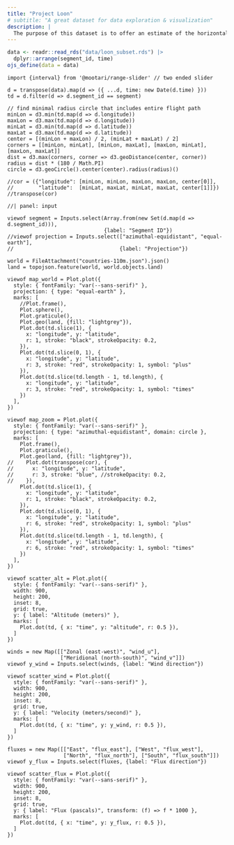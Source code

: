 ```yaml
---
title: "Project Loon"
# subtitle: "A great dataset for data exploration & visualization"
description: |
  The purpose of this dataset is to offer an estimate of the horizontal momentum fluxed vertically by the atmospheric internal gravity waves (GWs) observed by Project Loon balloons. This vertical flux of horizontal momentum is commonly referred to as the GW momentum flux. Before estimating the GW momentum fluxes, additional processing was necessary to remove data sampling errors, irregularities, and balloon maneuvering.
---
```


```r
data <- readr::read_rds("data/loon_subset.rds") |>
  dplyr::arrange(segment_id, time)
ojs_define(data = data)
```

```ojs
import {interval} from '@mootari/range-slider' // two ended slider

d = transpose(data).map(d => ({ ...d, time: new Date(d.time) }))
td = d.filter(d => d.segment_id == segment)

// find minimal radius circle that includes entire flight path
minLon = d3.min(td.map(d => d.longitude))
maxLon = d3.max(td.map(d => d.longitude))
minLat = d3.min(td.map(d => d.latitude))
maxLat = d3.max(td.map(d => d.latitude))
center = [(minLon + maxLon) / 2, (minLat + maxLat) / 2]
corners = [[minLon, minLat], [minLon, maxLat], [maxLon, minLat], [maxLon, maxLat]]
dist = d3.max(corners, corner => d3.geoDistance(center, corner))
radius = dist * (180 / Math.PI)
circle = d3.geoCircle().center(center).radius(radius)()

//cor = ({"longitude": [minLon, minLon, maxLon, maxLon, center[0]],
//        "latitude":  [minLat, maxLat, minLat, maxLat, center[1]]})
//transpose(cor)
```

```ojs
//| panel: input

viewof segment = Inputs.select(Array.from(new Set(d.map(d => d.segment_id))),
                               {label: "Segment ID"})
//viewof projection = Inputs.select(["azimuthal-equidistant", "equal-earth"],
//                                  {label: "Projection"})
```

::: {layout="[[0.5,1]]"}

```ojs
world = FileAttachment("countries-110m.json").json()
land = topojson.feature(world, world.objects.land)

viewof map_world = Plot.plot({
  style: { fontFamily: "var(--sans-serif)" },
  projection: { type: "equal-earth" },
  marks: [
    //Plot.frame(),
    Plot.sphere(),
    Plot.graticule(),
    Plot.geo(land, {fill: "lightgrey"}),
    Plot.dot(td.slice(1), {
      x: "longitude", y: "latitude",
      r: 1, stroke: "black", strokeOpacity: 0.2,
    }),
    Plot.dot(td.slice(0, 1), {
      x: "longitude", y: "latitude",
      r: 3, stroke: "red", strokeOpacity: 1, symbol: "plus"
    }),
    Plot.dot(td.slice(td.length - 1, td.length), {
      x: "longitude", y: "latitude",
      r: 3, stroke: "red", strokeOpacity: 1, symbol: "times"
    })
  ],
})

viewof map_zoom = Plot.plot({
  style: { fontFamily: "var(--sans-serif)" },
  projection: { type: "azimuthal-equidistant", domain: circle },
  marks: [
    Plot.frame(),
    Plot.graticule(),
    Plot.geo(land, {fill: "lightgrey"}),
//    Plot.dot(transpose(cor), {
//      x: "longitude", y: "latitude",
//      r: 3, stroke: "blue", //strokeOpacity: 0.2,
//    }),
    Plot.dot(td.slice(1), {
      x: "longitude", y: "latitude",
      r: 1, stroke: "black", strokeOpacity: 0.2,
    }),
    Plot.dot(td.slice(0, 1), {
      x: "longitude", y: "latitude",
      r: 6, stroke: "red", strokeOpacity: 1, symbol: "plus"
    }),
    Plot.dot(td.slice(td.length - 1, td.length), {
      x: "longitude", y: "latitude",
      r: 6, stroke: "red", strokeOpacity: 1, symbol: "times"
    })
  ],
})
```

```ojs
viewof scatter_alt = Plot.plot({
  style: { fontFamily: "var(--sans-serif)" },
  width: 900,
  height: 200,
  inset: 8,
  grid: true,
  y: { label: "Altitude (meters)" },
  marks: [
    Plot.dot(td, { x: "time", y: "altitude", r: 0.5 }),
  ]
})

winds = new Map([["Zonal (east-west)", "wind_u"],
                 ["Meridional (north-south)", "wind_v"]])
viewof y_wind = Inputs.select(winds, {label: "Wind direction"})

viewof scatter_wind = Plot.plot({
  style: { fontFamily: "var(--sans-serif)" },
  width: 900,
  height: 200,
  inset: 8,
  grid: true,
  y: { label: "Velocity (meters/second)" },
  marks: [
    Plot.dot(td, { x: "time", y: y_wind, r: 0.5 }),
  ]
})

fluxes = new Map([["East", "flux_east"], ["West", "flux_west"],
                  ["North", "flux_north"], ["South", "flux_south"]])
viewof y_flux = Inputs.select(fluxes, {label: "Flux direction"})

viewof scatter_flux = Plot.plot({
  style: { fontFamily: "var(--sans-serif)" },
  width: 900,
  height: 200,
  inset: 8,
  grid: true,
  y: { label: "Flux (pascals)", transform: (f) => f * 1000 },
  marks: [
    Plot.dot(td, { x: "time", y: y_flux, r: 0.5 }),
  ]
})
```

:::
